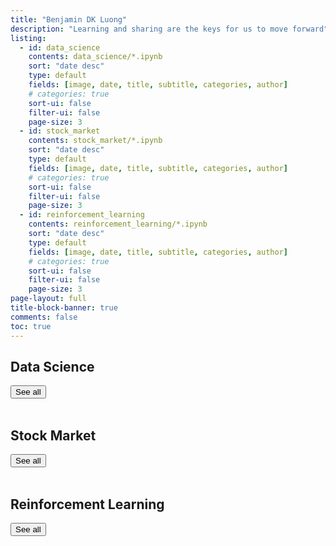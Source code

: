 ```yaml
---
title: "Benjamin DK Luong"
description: "Learning and sharing are the keys for us to move forward"
listing:
  - id: data_science
    contents: data_science/*.ipynb
    sort: "date desc"
    type: default
    fields: [image, date, title, subtitle, categories, author]
    # categories: true
    sort-ui: false
    filter-ui: false
    page-size: 3
  - id: stock_market
    contents: stock_market/*.ipynb
    sort: "date desc"
    type: default
    fields: [image, date, title, subtitle, categories, author]
    # categories: true
    sort-ui: false
    filter-ui: false
    page-size: 3
  - id: reinforcement_learning
    contents: reinforcement_learning/*.ipynb
    sort: "date desc"
    type: default
    fields: [image, date, title, subtitle, categories, author]
    # categories: true
    sort-ui: false
    filter-ui: false
    page-size: 3
page-layout: full
title-block-banner: true
comments: false
toc: true
---
```


## Data Science

::: {#data_science}
:::

<a href="../data_science"> <button type="button" class="btn btn-primary float-end btn-sm">See all</button></a>
<br><br>

## Stock Market

::: {#stock_market}
:::

<a href="../stock_market"> <button type="button" class="btn btn-primary float-end btn-sm">See all</button></a>
<br><br>


## Reinforcement Learning

::: {#reinforcement_learning}
:::

<a href="../reinforcement_learning"> <button type="button" class="btn btn-primary float-end btn-sm">See all</button></a>
<br><br>
